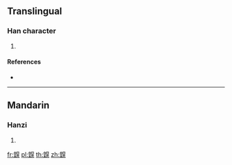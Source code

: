 {{character info/new}}
==Translingual==

===Han character===
{{Han char|rn=106|rad=白|as=14|sn=19|four=|canj=HGAFU}}

# {{defn|Han|sort=白14}}

====References====
* {{Han ref|kx=0789.320|dkj=22800|dj=1204.280|hdz=42652.090|uh=76A9|ud=30377}}

----

==Mandarin==

===Hanzi===
{{cmn-hanzi|pin=[[huàng]] ([[huang4]])|wg=huang<sup>4</sup>}}

# {{defn|lang=cmn|sort=白14}}

[[fr:皩]]
[[pl:皩]]
[[th:皩]]
[[zh:皩]]